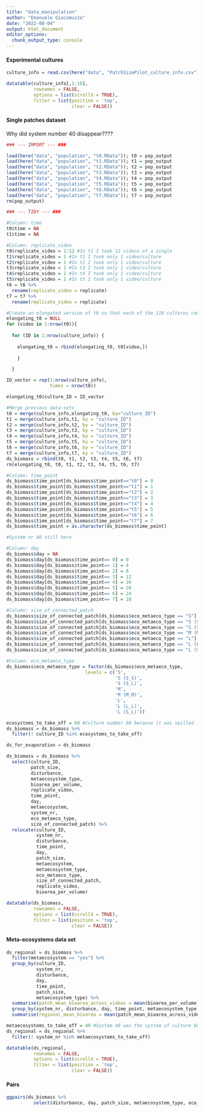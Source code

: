 ```yaml
---
title: "data_manipulation"
author: "Emanuele Giacomuzzo"
date: "2022-08-04"
output: html_document
editor_options: 
  chunk_output_type: console
---
```


#### Experimental cultures

```r
culture_info = read.csv(here("data", "PatchSizePilot_culture_info.csv"), header = TRUE)

datatable(culture_info[,1:10],
          rownames = FALSE,
          options = list(scrollX = TRUE),
          filter = list(position = 'top', 
                        clear = FALSE))
```

#### Single patches dataset

Why did system number 40 disappear????

```r

### --- IMPORT --- ###

load(here("data", "population", "t0.RData")); t0 = pop_output
load(here("data", "population", "t1.RData")); t1 = pop_output
load(here("data", "population", "t2.RData")); t2 = pop_output
load(here("data", "population", "t3.RData")); t3 = pop_output
load(here("data", "population", "t4.RData")); t4 = pop_output
load(here("data", "population", "t5.RData")); t5 = pop_output
load(here("data", "population", "t6.RData")); t6 = pop_output
load(here("data", "population", "t7.RData")); t7 = pop_output
rm(pop_output)

### --- TIDY --- ###

#Column: time
t0$time = NA
t1$time = NA

#Column: replicate_video
t0$replicate_video = 1:12 #In t1 I took 12 videos of a single 
t1$replicate_video = 1 #In t1 I took only 1 video/culture
t2$replicate_video = 1 #In t2 I took only 1 video/culture
t3$replicate_video = 1 #In t3 I took only 1 video/culture
t4$replicate_video = 1 #In t4 I took only 1 video/culture
t5$replicate_video = 1 #In t5 I took only 1 video/culture
t6 = t6 %>%
  rename(replicate_video = replicate)
t7 = t7 %>%
  rename(replicate_video = replicate)

#Create an elongated version of t0 so that each of the 110 cultures can have 12 video replicates at t0.
elongating_t0 = NULL
for (video in 1:nrow(t0)){
  
  for (ID in 1:nrow(culture_info)) {
    
    elongating_t0 = rbind(elongating_t0, t0[video,])
    
    }

  }

ID_vector = rep(1:nrow(culture_info), 
                times = nrow(t0))

elongating_t0$culture_ID = ID_vector

#Merge previous data-sets
t0 = merge(culture_info,elongating_t0, by="culture_ID")
t1 = merge(culture_info,t1, by = "culture_ID")
t2 = merge(culture_info,t2, by = "culture_ID")
t3 = merge(culture_info,t3, by = "culture_ID")
t4 = merge(culture_info,t4, by = "culture_ID")
t5 = merge(culture_info,t5, by = "culture_ID")
t6 = merge(culture_info,t6, by = "culture_ID")
t7 = merge(culture_info,t7, by = "culture_ID")
ds_biomass = rbind(t0, t1, t2, t3, t4, t5, t6, t7)
rm(elongating_t0, t0, t1, t2, t3, t4, t5, t6, t7)

#Column: time_point
ds_biomass$time_point[ds_biomass$time_point=="t0"] = 0
ds_biomass$time_point[ds_biomass$time_point=="t1"] = 1
ds_biomass$time_point[ds_biomass$time_point=="t2"] = 2
ds_biomass$time_point[ds_biomass$time_point=="t3"] = 3
ds_biomass$time_point[ds_biomass$time_point=="t4"] = 4
ds_biomass$time_point[ds_biomass$time_point=="t5"] = 5
ds_biomass$time_point[ds_biomass$time_point=="t6"] = 6
ds_biomass$time_point[ds_biomass$time_point=="t7"] = 7
ds_biomass$time_point = as.character(ds_biomass$time_point)

#System nr 40 still here

#Column: day
ds_biomass$day = NA
ds_biomass$day[ds_biomass$time_point== 0] = 0
ds_biomass$day[ds_biomass$time_point== 1] = 4
ds_biomass$day[ds_biomass$time_point== 2] = 8
ds_biomass$day[ds_biomass$time_point== 3] = 12
ds_biomass$day[ds_biomass$time_point== 4] = 16
ds_biomass$day[ds_biomass$time_point== 5] = 20
ds_biomass$day[ds_biomass$time_point== 6] = 24
ds_biomass$day[ds_biomass$time_point== 7] = 28

#Column: size_of_connected_patch
ds_biomass$size_of_connected_patch[ds_biomass$eco_metaeco_type == "S"] = "S"
ds_biomass$size_of_connected_patch[ds_biomass$eco_metaeco_type == "S (S_S)"] = "S"
ds_biomass$size_of_connected_patch[ds_biomass$eco_metaeco_type == "S (S_L)"] = "L"
ds_biomass$size_of_connected_patch[ds_biomass$eco_metaeco_type == "M (M_M)"] = "M"
ds_biomass$size_of_connected_patch[ds_biomass$eco_metaeco_type == "L"] = "L"
ds_biomass$size_of_connected_patch[ds_biomass$eco_metaeco_type == "L (L_L)"] = "L"
ds_biomass$size_of_connected_patch[ds_biomass$eco_metaeco_type == "L (S_L)"] = "S"

#Column: eco_metaeco_type
ds_biomass$eco_metaeco_type = factor(ds_biomass$eco_metaeco_type, 
                             levels = c('S', 
                                        'S (S_S)', 
                                        'S (S_L)', 
                                        'M', 
                                        'M (M_M)', 
                                        'L', 
                                        'L (L_L)', 
                                        'L (S_L)'))

ecosystems_to_take_off = 60 #Culture number 60 because it was spilled (isolated large patch, high disturbance, system nr = 40)
ds_biomass = ds_biomass %>%
  filter(! culture_ID %in% ecosystems_to_take_off)

ds_for_evaporation = ds_biomass

ds_biomass = ds_biomass %>% 
  select(culture_ID, 
         patch_size, 
         disturbance, 
         metaecosystem_type, 
         bioarea_per_volume, 
         replicate_video, 
         time_point,
         day,
         metaecosystem, 
         system_nr, 
         eco_metaeco_type,
         size_of_connected_patch) %>%
  relocate(culture_ID,
           system_nr,
           disturbance,
           time_point,
           day,
           patch_size,
           metaecosystem,
           metaecosystem_type,
           eco_metaeco_type,
           size_of_connected_patch,
           replicate_video,
           bioarea_per_volume)

datatable(ds_biomass,
          rownames = FALSE,
          options = list(scrollX = TRUE),
          filter = list(position = 'top', 
                        clear = FALSE))
```

#### Meta-ecosystems data set

```r
ds_regional = ds_biomass %>%
  filter(metaecosystem == "yes") %>%
  group_by(culture_ID, 
           system_nr, 
           disturbance, 
           day, 
           time_point, 
           patch_size, 
           metaecosystem_type) %>%
  summarise(patch_mean_bioarea_across_videos = mean(bioarea_per_volume)) %>%
  group_by(system_nr, disturbance, day, time_point, metaecosystem_type) %>%
  summarise(regional_mean_bioarea = mean(patch_mean_bioarea_across_videos))

metaecosystems_to_take_off = 40 #System 40 was the system of culture 60 that I spilled
ds_regional = ds_regional %>%
  filter(! system_nr %in% metaecosystems_to_take_off)

datatable(ds_regional,
          rownames = FALSE,
          options = list(scrollX = TRUE),
          filter = list(position = 'top', 
                        clear = FALSE))
```

#### Pairs

```r
ggpairs(ds_biomass %>%
          select(disturbance, day, patch_size, metaecosystem_type, eco_metaeco_type, bioarea_per_volume))                          
```
